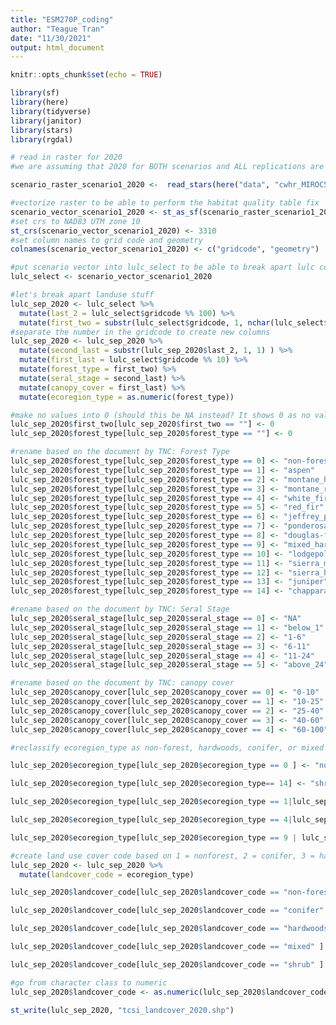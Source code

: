 ---
title: "ESM270P_coding"
author: "Teague Tran"
date: "11/30/2021"
output: html_document
---

```{r setup, include=FALSE}
knitr::opts_chunk$set(echo = TRUE)
```

```{r}
library(sf)
library(here)
library(tidyverse)
library(janitor)
library(stars)
library(rgdal)
```
```{r}
# read in raster for 2020
#we are assuming that 2020 for BOTH scenarios and ALL replications are the same

scenario_raster_scenario1_2020 <-  read_stars(here("data", "cwhr_MIROC5_85_Scenario1_v3_20210824_1050_0.tif"))

#vectorize raster to be able to perform the habitat quality table fix
scenario_vector_scenario1_2020 <- st_as_sf(scenario_raster_scenario1_2020[1], merge = FALSE, as_points = F)
#set crs to NAD83 UTM zone 10
st_crs(scenario_vector_scenario1_2020) <- 3310
#set column names to grid code and geometry
colnames(scenario_vector_scenario1_2020) <- c("gridcode", "geometry")

#put scenario vector into lulc_select to be able to break apart lulc code 
lulc_select <- scenario_vector_scenario1_2020

#let's break apart landuse stuff 
lulc_sep_2020 <- lulc_select %>% 
  mutate(last_2 = lulc_select$gridcode %% 100) %>%
  mutate(first_two = substr(lulc_select$gridcode, 1, nchar(lulc_select$gridcode)-2 )) 
#separate the number in the gridcode to create new columns
lulc_sep_2020 <- lulc_sep_2020 %>% 
  mutate(second_last = substr(lulc_sep_2020$last_2, 1, 1) ) %>% 
  mutate(first_last = lulc_select$gridcode %% 10) %>% 
  mutate(forest_type = first_two) %>% 
  mutate(seral_stage = second_last) %>% 
  mutate(canopy_cover = first_last) %>% 
  mutate(ecoregion_type = as.numeric(forest_type)) 

#make no values into 0 (should this be NA instead? It shows 0 as no values on the document, so I'm assuming this is ok)
lulc_sep_2020$first_two[lulc_sep_2020$first_two == ""] <- 0
lulc_sep_2020$forest_type[lulc_sep_2020$forest_type == ""] <- 0

#rename based on the document by TNC: Forest Type
lulc_sep_2020$forest_type[lulc_sep_2020$forest_type == 0] <- "non-forested"
lulc_sep_2020$forest_type[lulc_sep_2020$forest_type == 1] <- "aspen"
lulc_sep_2020$forest_type[lulc_sep_2020$forest_type == 2] <- "montane_hardwood"
lulc_sep_2020$forest_type[lulc_sep_2020$forest_type == 3] <- "montane_riparian"
lulc_sep_2020$forest_type[lulc_sep_2020$forest_type == 4] <- "white_fir"
lulc_sep_2020$forest_type[lulc_sep_2020$forest_type == 5] <- "red_fir"
lulc_sep_2020$forest_type[lulc_sep_2020$forest_type == 6] <- "jeffrey_pine"
lulc_sep_2020$forest_type[lulc_sep_2020$forest_type == 7] <- "ponderosa_pine"
lulc_sep_2020$forest_type[lulc_sep_2020$forest_type == 8] <- "douglas-fir"
lulc_sep_2020$forest_type[lulc_sep_2020$forest_type == 9] <- "mixed_hardwood_conifer"
lulc_sep_2020$forest_type[lulc_sep_2020$forest_type == 10] <- "lodgepole_pine"
lulc_sep_2020$forest_type[lulc_sep_2020$forest_type == 11] <- "sierra_mixed_conifer"
lulc_sep_2020$forest_type[lulc_sep_2020$forest_type == 12] <- "sierra_high_elevation_mixed_conifer"
lulc_sep_2020$forest_type[lulc_sep_2020$forest_type == 13] <- "juniper"
lulc_sep_2020$forest_type[lulc_sep_2020$forest_type == 14] <- "chapparal"

#rename based on the document by TNC: Seral Stage
lulc_sep_2020$seral_stage[lulc_sep_2020$seral_stage == 0] <- "NA"
lulc_sep_2020$seral_stage[lulc_sep_2020$seral_stage == 1] <- "below_1"
lulc_sep_2020$seral_stage[lulc_sep_2020$seral_stage == 2] <- "1-6"
lulc_sep_2020$seral_stage[lulc_sep_2020$seral_stage == 3] <- "6-11"
lulc_sep_2020$seral_stage[lulc_sep_2020$seral_stage == 4] <- "11-24"
lulc_sep_2020$seral_stage[lulc_sep_2020$seral_stage == 5] <- "above_24"

#rename based on the document by TNC: canopy cover
lulc_sep_2020$canopy_cover[lulc_sep_2020$canopy_cover == 0] <- "0-10"
lulc_sep_2020$canopy_cover[lulc_sep_2020$canopy_cover == 1] <- "10-25"
lulc_sep_2020$canopy_cover[lulc_sep_2020$canopy_cover == 2] <- "25-40"
lulc_sep_2020$canopy_cover[lulc_sep_2020$canopy_cover == 3] <- "40-60"
lulc_sep_2020$canopy_cover[lulc_sep_2020$canopy_cover == 4] <- "60-100"

#reclassify ecoregion_type as non-forest, hardwoods, conifer, or mixed     

lulc_sep_2020$ecoregion_type[lulc_sep_2020$ecoregion_type == 0 ] <- "non-forest" 

lulc_sep_2020$ecoregion_type[lulc_sep_2020$ecoregion_type== 14] <- "shrub"

lulc_sep_2020$ecoregion_type[lulc_sep_2020$ecoregion_type == 1|lulc_sep_2020$ecoregion_type == 2] <- "hardwoods" 

lulc_sep_2020$ecoregion_type[lulc_sep_2020$ecoregion_type == 4|lulc_sep_2020$ecoregion_type ==5|lulc_sep_2020$ecoregion_type ==6|lulc_sep_2020$ecoregion_type ==7|lulc_sep_2020$ecoregion_type ==8|lulc_sep_2020$ecoregion_type ==10|lulc_sep_2020$ecoregion_type ==11|lulc_sep_2020$ecoregion_type ==12|lulc_sep_2020$ecoregion_type == 13] <- "conifer" 

lulc_sep_2020$ecoregion_type[lulc_sep_2020$ecoregion_type == 9 | lulc_sep_2020$ecoregion_type == 3] <- "mixed"

#create land use cover code based on 1 = nonforest, 2 = conifer, 3 = hardwood, 4 = mixed, 5 = shrub
lulc_sep_2020 <- lulc_sep_2020 %>% 
  mutate(landcover_code = ecoregion_type) 

lulc_sep_2020$landcover_code[lulc_sep_2020$landcover_code == "non-forest" ] <- 1

lulc_sep_2020$landcover_code[lulc_sep_2020$landcover_code == "conifer" ] <- 2

lulc_sep_2020$landcover_code[lulc_sep_2020$landcover_code == "hardwoods" ] <- 3

lulc_sep_2020$landcover_code[lulc_sep_2020$landcover_code == "mixed" ] <- 4

lulc_sep_2020$landcover_code[lulc_sep_2020$landcover_code == "shrub" ] <- 5

#go from character class to numeric
lulc_sep_2020$landcover_code <- as.numeric(lulc_sep_2020$landcover_code)

st_write(lulc_sep_2020, "tcsi_landcover_2020.shp") 
```
